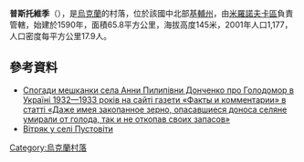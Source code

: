 {{coord|49|40|21|N|30|52|12|E|scale:30000|display=title}}

'''普斯托維季'''（{{lang-uk|Пустовіти}}），是[[烏克蘭|烏克蘭]]的村落，位於該國中北部[[基輔州|基輔州]]，由[[米羅諾夫卡區|米羅諾夫卡區]]負責管轄，始建於1590年，面積65.8平方公里，海拔高度145米，2001年人口1,177，人口密度每平方公里17.9人。

==參考資料==
* [http://fakty.ua/155652-dazhe-imeya-zakopannoe-zerno-opasavshiesya-donosa-selyane-umirali-ot-goloda-tak-i-ne-otkopav-svoih-zapasov Спогади мешканки села Анни Пилипівни Донченко про [[Голодомор_в_Україні_1932—1933|Голодомор в Україні 1932—1933]] років на сайті газети «[[Факты_и_комментарии|Факты и комментарии]]» в статті «Даже имея закопанное зерно, опасавшиеся доноса селяне умирали от голода, так и не откопав своих запасов»] {{Wayback|url=http://fakty.ua/155652-dazhe-imeya-zakopannoe-zerno-opasavshiesya-donosa-selyane-umirali-ot-goloda-tak-i-ne-otkopav-svoih-zapasov |date=20130407190639 }}
* [https://web.archive.org/web/20170630035800/http://mills.com.ua/index.php?option=com_content&view=article&id=120:pustuvity&catid=23:2010-01-07-10-07-01&Itemid=199 Вітряк у селі Пустовіти]

{{Ukraine-geo-stub}}
[[Category:烏克蘭村落|Category:烏克蘭村落]]